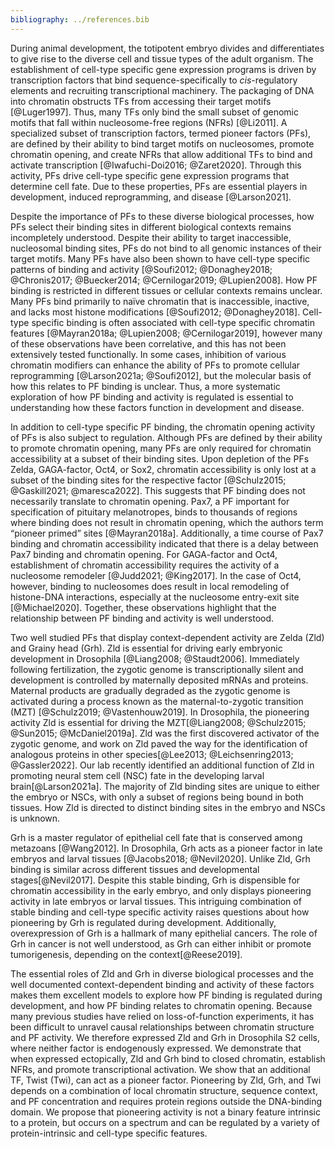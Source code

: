 ```yaml
---
bibliography: ../references.bib
---
```


During animal development, the totipotent embryo divides and differentiates to give rise to the diverse cell and tissue types of the adult organism. The establishment of cell-type specific gene expression programs is driven by transcription factors that bind sequence-specifically to *cis*-regulatory elements and recruiting transcriptional machinery. The packaging of DNA into chromatin obstructs TFs from accessing their target motifs [@Luger1997]. Thus, many TFs only bind the small subset of genomic motifs that fall within nucleosome-free regions (NFRs) [@Li2011]. A specialized subset of transcription factors, termed pioneer factors (PFs), are defined by their ability to bind target motifs on nucleosomes, promote chromatin opening, and create NFRs that allow additional TFs to bind and activate transcription [@Iwafuchi-Doi2016; @Zaret2020]. Through this activity, PFs drive cell-type specific gene expression programs that determine cell fate. Due to these properties, PFs are essential players in development, induced reprogramming, and disease [@Larson2021].

Despite the importance of PFs to these diverse biological processes, how PFs select their binding sites in different biological contexts remains incompletely understood. Despite their ability to target inaccessible, nucleosomal binding sites, PFs do not bind to all genomic instances of their target motifs. Many PFs have also been shown to have cell-type specific patterns of binding and activity [@Soufi2012; @Donaghey2018; @Chronis2017; @Buecker2014; @Cernilogar2019; @Lupien2008]. How PF binding is restricted in different tissues or cellular contexts remains unclear. Many PFs bind primarily to naïve chromatin that is inaccessible, inactive, and lacks most histone modifications [@Soufi2012; @Donaghey2018]. Cell-type specific binding is often associated with cell-type specific chromatin features [@Mayran2018a; @Lupien2008; @Cernilogar2019], however many of these observations have been correlative, and this has not been extensively tested functionally. In some cases, inhibition of various chromatin modifiers can enhance the ability of PFs to promote cellular reprogramming [@Larson2021a; @Soufi2012], but the molecular basis of how this relates to PF binding is unclear. Thus, a more systematic exploration of how PF binding and activity is regulated is essential to understanding how these factors function in development and disease.

In addition to cell-type specific PF binding, the chromatin opening activity of PFs is also subject to regulation. Although PFs are defined by their ability to promote chromatin opening, many PFs are only required for chromatin accessibility at a subset of their binding sites. Upon depletion of the PFs Zelda, GAGA-factor, Oct4, or Sox2, chromatin accessibility is only lost at a subset of the binding sites for the respective factor [@Schulz2015; @Gaskill2021; @maresca2022]. This suggests that PF binding does not necessarily translate to chromatin opening. Pax7, a PF important for specification of pituitary melanotropes, binds to thousands of regions where binding does not result in chromatin opening, which the authors term "pioneer primed" sites [@Mayran2018a]. Additionally, a time course of Pax7 binding and chromatin accessibility indicated that there is a delay between Pax7 binding and chromatin opening. For GAGA-factor and Oct4, establishment of chromatin accessibility requires the activity of a nucleosome remodeler [@Judd2021; @King2017]. In the case of Oct4, however, binding to nucleosomes does result in local remodeling of histone-DNA interactions, especially at the nucleosome entry-exit site [@Michael2020]. Together, these observations highlight that the relationship between PF binding and activity is well understood.

Two well studied PFs that display context-dependent activity are Zelda (Zld) and Grainy head (Grh). Zld is essential for driving early embryonic development in Drosophila [@Liang2008; @Staudt2006]. Immediately following fertilization, the zygotic genome is transcriptionally silent and development is controlled by maternally deposited mRNAs and proteins. Maternal products are gradually degraded as the zygotic genome is activated during a process known as the maternal-to-zygotic transition (MZT) [@Schulz2019; @Vastenhouw2019]. In Drosophila, the pioneering activity Zld is essential for driving the MZT[@Liang2008; @Schulz2015; @Sun2015; @McDaniel2019a]. Zld was the first discovered activator of the zygotic genome, and work on Zld paved the way for the identification of analogous proteins in other species[@Lee2013; @Leichsenring2013; @Gassler2022]. Our lab recently identified an additional function of Zld in promoting neural stem cell (NSC) fate in the developing larval brain[@Larson2021a]. The majority of Zld binding sites are unique to either the embryo or NSCs, with only a subset of regions being bound in both tissues. How Zld is directed to distinct binding sites in the embryo and NSCs is unknown.

Grh is a master regulator of epithelial cell fate that is conserved among metazoans [@Wang2012]. In Drosophila, Grh acts as a pioneer factor in late embryos and larval tissues [@Jacobs2018; @Nevil2020]. Unlike Zld, Grh binding is similar across different tissues and developmental stages[@Nevil2017]. Despite this stable binding, Grh is dispensible for chromatin accessibility in the early embryo, and only displays pioneering activity in late embryos or larval tissues. This intriguing combination of stable binding and cell-type specific activity raises questions about how pioneering by Grh is regulated during development. Additionally, overexpression of Grh is a hallmark of many epithelial cancers. The role of Grh in cancer is not well understood, as Grh can either inhibit or promote tumorigenesis, depending on the context[@Reese2019].

The essential roles of Zld and Grh in diverse biological processes and the well documented context-dependent binding and activity of these factors makes them excellent models to explore how PF binding is regulated during development, and how PF binding relates to chromatin opening. Because many previous studies have relied on loss-of-function experiments, it has been difficult to unravel causal relationships between chromatin structure and PF activity. We therefore expressed Zld and Grh in Drosophila S2 cells, where neither factor is endogenously expressed. We demonstrate that when expressed ectopically, Zld and Grh bind to closed chromatin, establish NFRs, and promote transcriptional activation. We show that an additional TF, Twist (Twi), can act as a pioneer factor. Pioneering by Zld, Grh, and Twi depends on a combination of local chromatin structure, sequence context, and PF concentration and requires protein regions outside the DNA-binding domain. We propose that pioneering activity is not a binary feature intrinsic to a protein, but occurs on a spectrum and can be regulated by a variety of protein-intrinsic and cell-type specific features.

